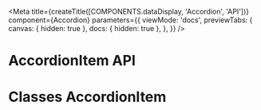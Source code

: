 
<Meta
  title={createTitle([COMPONENTS.dataDisplay, 'Accordion', 'API'])}
  component={Accordion}
  parameters={{
    viewMode: 'docs',
    previewTabs: {
      canvas: { hidden: true },
      docs: { hidden: true },
    },
  }}
/>

# AccordionItem API

<ArgsTable of={AccordionItem} />

# Classes AccordionItem

<ArgsTable of={ClassesDummy} />
